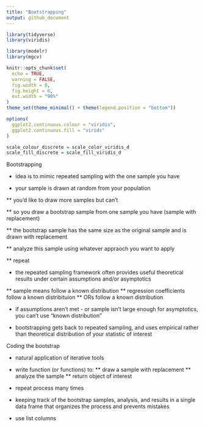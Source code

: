 ```yaml
---
title: "Bootstrapping"
output: github_document
---
```


```r
library(tidyverse)
library(viridis)

library(modelr)
library(mgcv)

knitr::opts_chunk$set(
  echo = TRUE,
  warning = FALSE, 
  fig.width = 8, 
  fig.height = 6, 
  out.width = "90%"
)
theme_set(theme_minimal() + theme(legend.position = "bottom"))

options(
  ggplot2.continuous.colour = "viridis",
  ggplot2.continuous.fill = "virids"
)

scale_colour_discrete = scale_color_viridis_d
scale_fill_discrete = scale_fill_viridis_d
```

Bootstrapping 

* idea is to mimic repeated sampling with the one sample you have

* your sample is drawn at random from your population

** you'd like to draw more samples but can't

** so you draw a bootstrap sample from one sample you have (sample with replacement)

** the bootstrap sample has the same size as the original sample and is drawn with replacement 

** analyze this sample using whatever appraoch you want to apply 

** repeat 

* the repeated sampling framework often provides useful theoretical results under certain assumptions and/or asymptotics

** sample means follow a known distribution
** regression coefficients follow a known distribituion 
** ORs follow a known distribution 

* if assumptions aren't met - or sample isn't large enough for asymptotics, you can't use "known distribution" 

* bootstrapping gets back to repeated sampling, and uses empirical rather than theoretical distribution of your statistic of interest

Coding the bootstrap

* natural application of iterative tools

* write function (or functions) to: 
** draw a sample with replacement
** analyze the sample
** return object of interest

* repeat process many times

* keeping track of the bootstrap samples, analysis, and results in a single data frame that organizes the process and prevents mistakes 

* use list columns 
